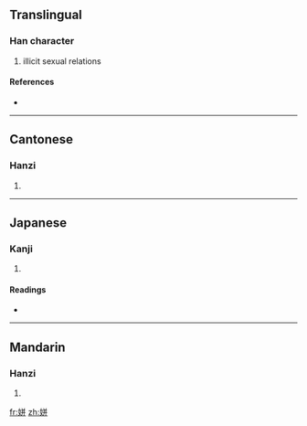 ==Translingual==

===Han character===
{{Han char|rn=38|rad=女|as=06|sn=9|four=4844<sub>1</sub>|canj=女廿廿 (VTT)}}

# illicit sexual relations

====References====
* {{Han ref|kx=0259.160|dkj=06199|dj=0525.150|hdz=21047.100|uh=59D8|ud=23000|bh=ABB9|bd=43961}}

----

==Cantonese==

===Hanzi===
{{yue-hanzi|jyut=|y=ping1}}

# {{defn|Cantonese}}

----

==Japanese==

===Kanji===
{{ja-kanji|grade=|rs=女06}}

# {{defn|Japanese}}

====Readings====
* {{ja-readings|on=[[ひん]] (hin), [[ほう]] (hō), [[へい]] (hei)|kun=}}

----

==Mandarin==

===Hanzi===
{{cmn-hanzi|pin=[[pīn]] ([[pin1]])|wg=p'in<sup>1</sup>}}

# {{defn|Mandarin}}

[[fr:姘]]
[[zh:姘]]